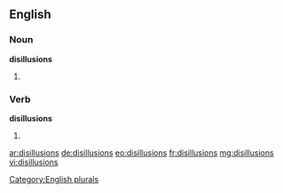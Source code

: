 ==English==

===Noun===
'''disillusions'''

# {{plural of |[[disillusion]]}}

===Verb===
'''disillusions'''

# {{third-person singular of|[[disillusion]]}}

[[Category:English plurals]]

[[ar:disillusions]]
[[de:disillusions]]
[[eo:disillusions]]
[[fr:disillusions]]
[[mg:disillusions]]
[[vi:disillusions]]